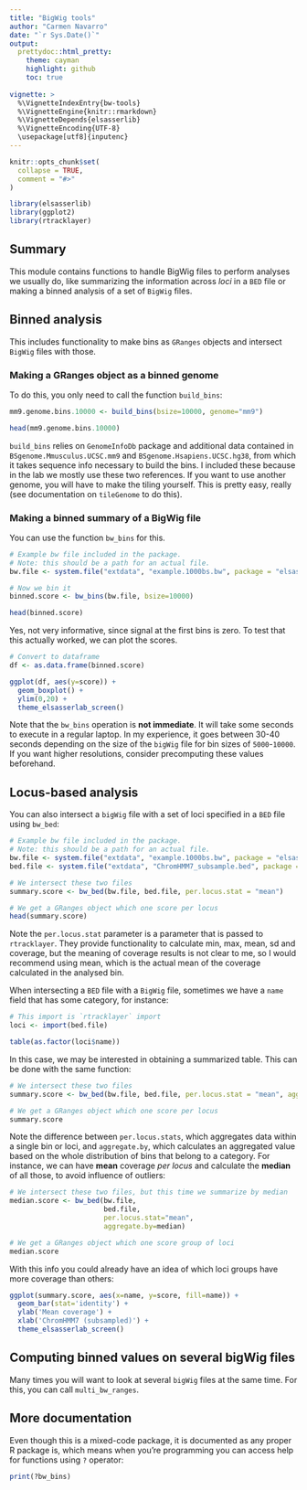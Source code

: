 ```yaml
---
title: "BigWig tools"
author: "Carmen Navarro"
date: "`r Sys.Date()`"
output:
  prettydoc::html_pretty:
    theme: cayman
    highlight: github
    toc: true
  
vignette: >
  %\VignetteIndexEntry{bw-tools}
  %\VignetteEngine{knitr::rmarkdown}
  %\VignetteDepends{elsasserlib}
  %\VignetteEncoding{UTF-8}
  \usepackage[utf8]{inputenc}
---
```


```r
knitr::opts_chunk$set(
  collapse = TRUE,
  comment = "#>"
)
```

```r
library(elsasserlib)
library(ggplot2)
library(rtracklayer)
```

## Summary

This module contains functions to handle BigWig files to perform analyses we 
usually do, like summarizing the information across *loci* in a `BED` file or making
a binned analysis of a set of `BigWig` files.

## Binned analysis

This includes functionality to make bins as `GRanges` objects and intersect
`BigWig` files with those.

### Making a GRanges object as a binned genome

To do this, you only need to call the function `build_bins`:

```r
mm9.genome.bins.10000 <- build_bins(bsize=10000, genome="mm9")

head(mm9.genome.bins.10000)
```

`build_bins` relies on `GenomeInfoDb` package and additional data contained in
`BSgenome.Mmusculus.UCSC.mm9` and `BSgenome.Hsapiens.UCSC.hg38`, from which it
takes sequence info necessary to build the bins. I included these because in
the lab we mostly use these two references. If you want to use another
genome, you will have to make the tiling yourself. This is pretty easy, really
(see documentation on `tileGenome` to do this). 

### Making a binned summary of a BigWig file

You can use the function `bw_bins` for this.

```r
# Example bw file included in the package.
# Note: this should be a path for an actual file.
bw.file <- system.file("extdata", "example.1000bs.bw", package = "elsasserlib")

# Now we bin it
binned.score <- bw_bins(bw.file, bsize=10000)

head(binned.score)
```

Yes, not very informative, since signal at the first bins is zero. To test that
this actually worked, we can plot the scores.

```r
# Convert to dataframe
df <- as.data.frame(binned.score)

ggplot(df, aes(y=score)) + 
  geom_boxplot() + 
  ylim(0,20) +
  theme_elsasserlab_screen()
```

Note that the `bw_bins` operation is **not immediate**. It will take some seconds to execute
in a regular laptop. In my experience, it goes between 30-40 seconds depending
on the size of the `bigWig` file for bin sizes of `5000`-`10000`. If you want
higher resolutions, consider precomputing these values beforehand.

## Locus-based analysis

You can also intersect a `bigWig` file with a set of loci specified in a `BED`
file using `bw_bed`:

```r
# Example bw file included in the package.
# Note: this should be a path for an actual file.
bw.file <- system.file("extdata", "example.1000bs.bw", package = "elsasserlib")
bed.file <- system.file("extdata", "ChromHMM7_subsample.bed", package = "elsasserlib")

# We intersect these two files
summary.score <- bw_bed(bw.file, bed.file, per.locus.stat = "mean")

# We get a GRanges object which one score per locus
head(summary.score)
```

Note the `per.locus.stat` parameter is a parameter that is passed to `rtracklayer`.
They provide functionality to calculate min, max, mean, sd and coverage, but the
meaning of coverage results is not clear to me, so I would recommend using mean,
which is the actual mean of the coverage calculated in the analysed bin.

When intersecting a `BED` file with a `BigWig` file, sometimes we have a `name`
field that has some category, for instance:

```r
# This import is `rtracklayer` import
loci <- import(bed.file)

table(as.factor(loci$name))
```

In this case, we may be interested in obtaining a summarized table. This can
be done with the same function:

```r
# We intersect these two files
summary.score <- bw_bed(bw.file, bed.file, per.locus.stat = "mean", aggregate.by = mean)

# We get a GRanges object which one score per locus
summary.score
```

Note the difference between `per.locus.stats`, which aggregates data within a 
single bin or loci, and `aggregate.by`, which calculates an aggregated value
based on the whole distribution of bins that belong to a category. For instance,
we can have **mean** coverage *per locus* and calculate the **median** of all 
those, to avoid influence of outliers:

```r
# We intersect these two files, but this time we summarize by median
median.score <- bw_bed(bw.file,
                       bed.file,
                       per.locus.stat="mean",
                       aggregate.by=median)

# We get a GRanges object which one score group of loci
median.score
```

With this info you could already have an idea of which loci groups have more
coverage than others:

```r
ggplot(summary.score, aes(x=name, y=score, fill=name)) + 
  geom_bar(stat='identity') + 
  ylab('Mean coverage') +
  xlab('ChromHMM7 (subsampled)') +
  theme_elsasserlab_screen()
```

## Computing binned values on several bigWig files

Many times you will want to look at several `bigWig` files at the same time.
For this, you can call `multi_bw_ranges`.

## More documentation
Even though this is a mixed-code package, it is documented as any proper R 
package is, which means when you're programming you can access help
for functions using `?` operator:

```r
print(?bw_bins)
```

